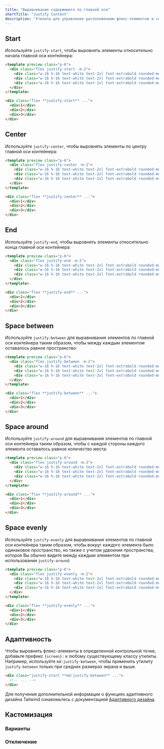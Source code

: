 ```yaml
---
title: "Выравнивание содержимого по главной оси"
shortTitle: "Justify Content"
description: "Утилиты для управления расположением флекс-элементов и сетки вдоль главной оси контейнера."
---
```




## Start

Используйте `justify-start`, чтобы выровнять элементы относительно начала главной оси контейнера:

```html fuchsia
<template preview class="p-6">
  <div class="flex justify-start -m-2">
    <div class="w-16 h-16 text-white text-2xl font-extrabold rounded-md flex items-center justify-center bg-fuchsia-500 m-2">1</div>
    <div class="w-16 h-16 text-white text-2xl font-extrabold rounded-md flex items-center justify-center bg-fuchsia-500 m-2">2</div>
    <div class="w-16 h-16 text-white text-2xl font-extrabold rounded-md flex items-center justify-center bg-fuchsia-500 m-2">3</div>
  </div>
</template>

<div class="flex **justify-start** ...">
  <div>1</div>
  <div>2</div>
  <div>3</div>
</div>
```

## Center

Используйте `justify-center`, чтобы выровнять элементы по центру главной оси контейнера:

```html indigo
<template preview class="p-6">
  <div class="flex justify-center -m-2">
    <div class="w-16 h-16 text-white text-2xl font-extrabold rounded-md flex items-center justify-center bg-indigo-500 m-2">1</div>
    <div class="w-16 h-16 text-white text-2xl font-extrabold rounded-md flex items-center justify-center bg-indigo-500 m-2">2</div>
    <div class="w-16 h-16 text-white text-2xl font-extrabold rounded-md flex items-center justify-center bg-indigo-500 m-2">3</div>
  </div>
</template>

<div class="flex **justify-center** ...">
  <div>1</div>
  <div>2</div>
  <div>3</div>
</div>
```

## End

Используйте `justify-end`, чтобы выровнять элементы относительно конца главной оси контейнера:

```html lightBlue
<template preview class="p-6">
  <div class="flex justify-end -m-2">
    <div class="w-16 h-16 text-white text-2xl font-extrabold rounded-md flex items-center justify-center bg-light-blue-500 m-2">1</div>
    <div class="w-16 h-16 text-white text-2xl font-extrabold rounded-md flex items-center justify-center bg-light-blue-500 m-2">2</div>
    <div class="w-16 h-16 text-white text-2xl font-extrabold rounded-md flex items-center justify-center bg-light-blue-500 m-2">3</div>
  </div>
</template>

<div class="flex **justify-end** ...">
  <div>1</div>
  <div>2</div>
  <div>3</div>
</div>
```

## Space between

Используйте `justify-between` для выравнивания элементов по главной оси контейнера таким образом, чтобы между каждым элементом оставалось равное пространство:

```html emerald
<template preview class="p-6">
  <div class="flex justify-between -m-2">
    <div class="w-16 h-16 text-white text-2xl font-extrabold rounded-md flex items-center justify-center bg-emerald-500 m-2">1</div>
    <div class="w-16 h-16 text-white text-2xl font-extrabold rounded-md flex items-center justify-center bg-emerald-500 m-2">2</div>
    <div class="w-16 h-16 text-white text-2xl font-extrabold rounded-md flex items-center justify-center bg-emerald-500 m-2">3</div>
  </div>
</template>

<div class="flex **justify-between** ...">
  <div>1</div>
  <div>2</div>
  <div>3</div>
</div>
```

## Space around

Используйте `justify-around` для выравнивания элементов по главной оси контейнера таким образом, чтобы с каждой стороны каждого элемента оставалось равное количество места:

```html purple
<template preview class="p-6">
  <div class="flex justify-around -m-2">
    <div class="w-16 h-16 text-white text-2xl font-extrabold rounded-md flex items-center justify-center bg-purple-500 m-2">1</div>
    <div class="w-16 h-16 text-white text-2xl font-extrabold rounded-md flex items-center justify-center bg-purple-500 m-2">2</div>
    <div class="w-16 h-16 text-white text-2xl font-extrabold rounded-md flex items-center justify-center bg-purple-500 m-2">3</div>
  </div>
</template>

<div class="flex **justify-around** ...">
  <div>1</div>
  <div>2</div>
  <div>3</div>
</div>
```

## Space evenly

Используйте `justify-evenly` для выравнивания элементов по главной оси контейнера таким образом, чтобы вокруг каждого элемента было одинаковое пространство, но также с учетом удвоения пространства, которое Вы обычно видите между каждым элементом при использовании `justify-around`:

```html amber
<template preview class="p-6">
  <div class="flex justify-evenly -m-2">
    <div class="w-16 h-16 text-white text-2xl font-extrabold rounded-md flex items-center justify-center bg-amber-500 m-2">1</div>
    <div class="w-16 h-16 text-white text-2xl font-extrabold rounded-md flex items-center justify-center bg-amber-500 m-2">2</div>
    <div class="w-16 h-16 text-white text-2xl font-extrabold rounded-md flex items-center justify-center bg-amber-500 m-2">3</div>
  </div>
</template>

<div class="flex **justify-evenly** ...">
  <div>1</div>
  <div>2</div>
  <div>3</div>
</div>
```

## Адаптивность

Чтобы выровнять флекс-элементы в определенной контрольной точке, добавьте префикс `{screen}:` к любому существующему классу утилиты. Например, используйте `md:justify-between`, чтобы применить утилиту `justify-between` только при средних размерах экрана и выше.

```html
<div class="justify-start **md:justify-between** ...">
  <!-- ... -->
</div>
```

Для получения дополнительной информации о функциях адаптивного дизайна Tailwind ознакомьтесь с документацией [Адаптивного дизайна](/docs/responsive-design).

## Кастомизация

### Варианты

<Variants plugin="justifyContent" name="justify-content" />

### Отключение

<Disabling plugin="justifyContent" name="justify-content" />
